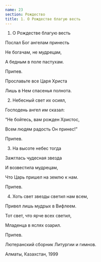 ```yaml
---
name: 23
section: Рождество
title: 1. О Рождестве благую весть
---
```

1. О Рождестве благую весть

Послал Бог ангелам принесть

Не богачам, не мудрецам,

А бедным в поле пастухам.


Припев.

Прославьте все Царя Христа

Лишь в Нем спасенья полнота.


2. Небесный свет их осиял,

Господень ангел им сказал:

“Не бойтесь, вам рожден Христос,

Всем людям радость Он принес!”


Припев.


3. На высоте небес тогда

Зажглась чудесная звезда

И возвестила мудрецам,

Что Царь пришел на землю к нам.


Припев.


4. Хоть свет звезды светил нам всем,

Привел лишь мудрых в Вифлеем.

Тот свет, что ярче всех светил,

Младенца в яслях озарил.


Припев.


Лютеранский сборник Литургии и гимнов.

Алматы, Казахстан, 1999